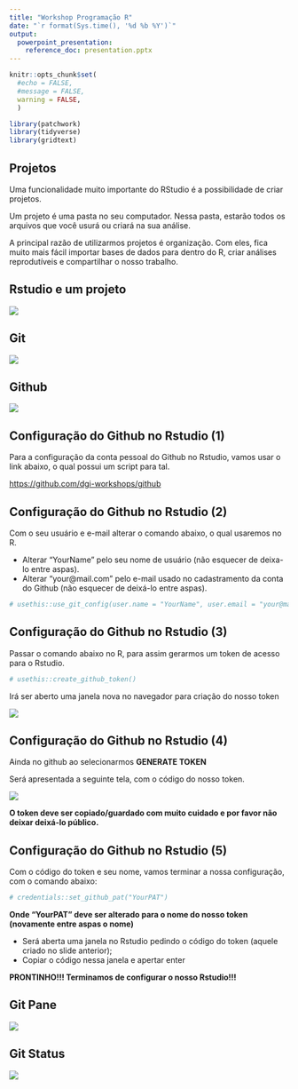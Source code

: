 ```yaml
---
title: "Workshop Programação R"
date: "`r format(Sys.time(), '%d %b %Y')`"
output:
  powerpoint_presentation:
    reference_doc: presentation.pptx
---
```


```r
knitr::opts_chunk$set(
  #echo = FALSE,
  #message = FALSE,
  warning = FALSE,
  )
```

```r
library(patchwork)
library(tidyverse)
library(gridtext)
```

## Projetos

Uma funcionalidade muito importante do RStudio é a possibilidade de criar projetos.

Um projeto é uma pasta no seu computador. Nessa pasta, estarão todos os arquivos que você usurá ou criará na sua análise.

A principal razão de utilizarmos projetos é organização. Com eles, fica muito mais fácil importar bases de dados para dentro do R, criar análises reprodutíveis e compartilhar o nosso trabalho.


## Rstudio e um projeto

![](img/project_img.png)

## Git {.flexbox .vcenter}

![](img/git_logo.png)

## Github {.flexbox .vcenter}

![](img/github_logo.png)

## Configuração do Github no Rstudio (1)

Para a configuração da conta pessoal do Github no Rstudio, vamos usar o link abaixo, o qual possui um script para tal.

<https://github.com/dgi-workshops/github>

## Configuração do Github no Rstudio (2)

Com o seu usuário e e-mail alterar o comando abaixo, o qual usaremos no R.

* Alterar "YourName" pelo seu nome de usuário (não esquecer de deixa-lo entre aspas).
* Alterar "your@mail.com" pelo e-mail usado no cadastramento da conta do Github (não esquecer de deixá-lo entre aspas).


```r
# usethis::use_git_config(user.name = "YourName", user.email = "your@mail.com")
```

## Configuração do Github no Rstudio (3)

Passar o comando abaixo no R, para assim gerarmos um token de acesso para o Rstudio.

```r
# usethis::create_github_token()
```

Irá ser aberto uma janela nova no navegador para criação do nosso token

![](img/github_token_1.png)

## Configuração do Github no Rstudio (4)

Ainda no github ao selecionarmos **GENERATE TOKEN**

Será apresentada a seguinte tela, com o código do nosso token.

![](img/github_token_2.png)

**O token deve ser copiado/guardado com muito cuidado e por favor não deixar deixá-lo público.**

## Configuração do Github no Rstudio (5)

Com o código do token e seu nome, vamos terminar a nossa configuração, com o comando abaixo:

```r
# credentials::set_github_pat("YourPAT")
```

**Onde "YourPAT" deve ser alterado para o nome do nosso token (novamente entre aspas o nome)**

* Será aberta uma janela no Rstudio pedindo o código do token (aquele criado no slide anterior);
* Copiar o código nessa janela e apertar enter

**PRONTINHO!!! Terminamos de configurar o nosso Rstudio!!!**


## Git Pane {.flexbox .vcenter}
![](img/git_pane.png)

## Git Status {.flexbox .vcenter}
![](img/git_commit.png)